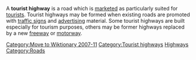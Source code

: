 [[Category:Move to Wiktionary 2007-11]]

A '''tourist highway''' is a road which is [[marketing|marketed]] as particularly suited for [[tourist]]s. Tourist highways may be formed when existing roads are promoted with [[traffic sign]]s and [[advertising]] material. Some tourist highways are built especially for tourism purposes, others may be former highways replaced by a new [[freeway]] or [[motorway]].
[[Category:Tourist highways]]
[[Category:Tourism|Highways]]
[[Category:Roads]]